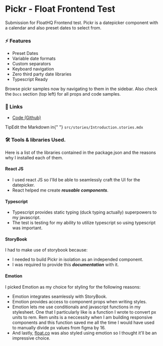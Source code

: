 
<Meta title="Readme" />

<style>{`
  .link {
    color: #0e9888;
  }

  .tip {
    display: inline-block;
    border-radius: 1em;
    font-size: 11px;
    line-height: 12px;
    font-weight: 700;
    background: #E7FDD8;
    color: #66BF3C;
    padding: 4px 12px;
    margin-right: 10px;
    vertical-align: top;
  }

  .tip-wrapper {
    font-size: 13px;
    line-height: 20px;
    margin-top: 40px;
    margin-bottom: 40px;
  }

  .tip-wrapper code {
    font-size: 12px;
    display: inline-block;
  }
`}</style>

# Pickr - Float Frontend Test

Submission for FloatHQ Frontend test. Pickr is a datepicker component with a calendar and also preset dates to select from.

### ⚡️ Features

- Preset Dates
- Variable date formats
- Custom separators
- Keyboard navigation
- Zero third party date libraries
- Typescript Ready

Browse pickr samples now by navigating to them in the sidebar. Also check the `Docs` section (top left) for all props and code samples.

### 🔗 Links

<ul>
  <li>
    <a
      className="link"
      href="https://www.figma.com/file/cyWeYT0rguU6FDp9eGCrqH/Float-Test?node-id=0%3A1"
    >
      Code (Github)
    </a>
  </li>
</ul>

<div className="tip-wrapper">
  <span className="tip">Tip</span>Edit the Markdown in{" "}
  <code>src/stories/Introduction.stories.mdx</code>
</div>

### 🛠 Tools & libraries Used.

Here is a list of the libraries contained in the package.json and the reasons why I installed each of them.

#### React JS

- I used react JS so I'lld be able to seamlessly craft the UI for the datepicker.
- React helped me create **_reusable components_**.

#### Typescript

- Typescript provides static typing (duck typing actually) superpowers to my javascript.
- The test is testing for my ability to utilize typescript so using typescript was important.

#### StoryBook

I had to make use of storybook because:

- I needed to build Pickr in isolation as an independed component.
- I was required to provide this **_documentation_** with it.

#### Emotion

I picked Emotion as my choice for styling for the following reasons:

- Emotion integrates seamlessly with StoryBook.
- Emotion provides access to component props when writing styles.
- Emotion lets me use conditionals and javascript functions in my stylesheet. One that I particularly like is a function I wrote to convert px units to rem. Rem units is a neccessity when I am building responsive components and this function saved me all the time I would have used to manually divide px values from figma by 16.
- And lastly, <a className="link" href="https://float.co">float.co</a> was also styled using emotion so I thought it'll be an impressive choice.
